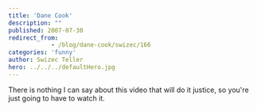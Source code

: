 ```yaml
---
title: 'Dane Cook'
description: ""
published: 2007-07-30
redirect_from: 
            - /blog/dane-cook/swizec/166
categories: 'funny'
author: Swizec Teller
hero: ../../../defaultHero.jpg
---
```

There is nothing I can say about this video that will do it justice, so you're just going to have to watch it.